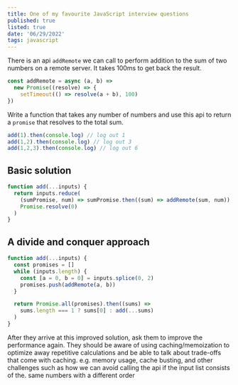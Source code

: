 ```yaml
---
title: One of my favourite JavaScript interview questions
published: true
listed: true
date: '06/29/2022'
tags: javascript
---
```

There is an api `addRemote` we can call to perform addition to the sum of two numbers on a remote server. It takes 100ms to get back the result.

```javascript
const addRemote = async (a, b) =>
  new Promise((resolve) => {
    setTimeout(() => resolve(a + b), 100)
})
```
Write a function that takes any number of numbers and use this api to return a `promise` that resolves to the total sum.

```javascript
add(1).then(console.log) // log out 1
add(1,2).then(console.log) // log out 3
add(1,2,3).then(console.log) // log out 6
```


## Basic solution
```javascript
function add(...inputs) {
  return inputs.reduce(
    (sumPromise, num) => sumPromise.then((sum) => addRemote(sum, num)),
    Promise.resolve(0)
  )
}
```


## A divide and conquer approach
```javascript
function add(...inputs) {
  const promises = []
  while (inputs.length) {
    const [a = 0, b = 0] = inputs.splice(0, 2)
    promises.push(addRemote(a, b))
  }

  return Promise.all(promises).then((sums) =>
    sums.length === 1 ? sums[0] : add(...sums)
  )
}
```


After they arrive at this improved solution, ask them to improve the performance again. They should be aware of using caching/memoization to optimize away repetitive calculations and be able to talk about trade-offs that come with caching. e.g. memory usage, cache busting, and other challenges such as how we can avoid calling the api if the input list consists of the. same numbers with a different order
